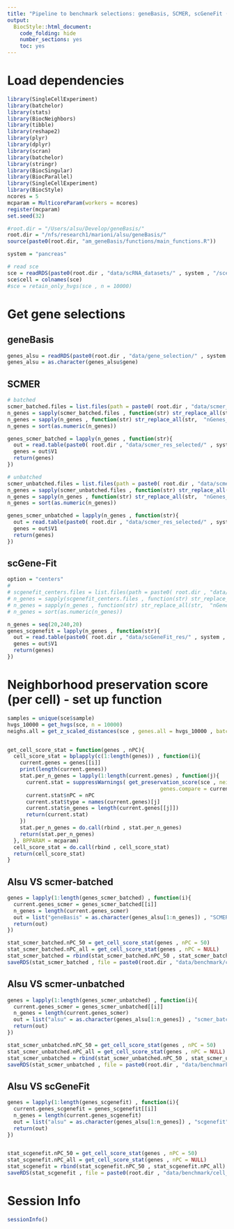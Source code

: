 ```yaml
---
title: "Pipeline to benchmark selections: geneBasis, SCMER, scGeneFit (marker selection) for cell score"
output:
  BiocStyle::html_document:
    code_folding: hide
    number_sections: yes
    toc: yes  
---
```

# Load dependencies

```r


library(SingleCellExperiment)
library(batchelor)
library(stats)
library(BiocNeighbors)
library(tibble)
library(reshape2)
library(plyr)
library(dplyr)
library(scran)
library(batchelor)
library(stringr)
library(BiocSingular)
library(BiocParallel)
library(SingleCellExperiment)
library(BiocStyle)
ncores = 5
mcparam = MulticoreParam(workers = ncores)
register(mcparam)
set.seed(32)

#root.dir = "/Users/alsu/Develop/geneBasis/"
root.dir = "/nfs/research1/marioni/alsu/geneBasis/"
source(paste0(root.dir, "am_geneBasis/functions/main_functions.R"))

system = "pancreas"

# read sce 
sce = readRDS(paste0(root.dir , "data/scRNA_datasets/" , system , "/sce_" , system , ".Rds"))
sce$cell = colnames(sce)
#sce = retain_only_hvgs(sce , n = 10000)

```



# Get gene selections

## geneBasis

```r

genes_alsu = readRDS(paste0(root.dir , "data/gene_selection/" , system , "/" , "gene_selection.Rds"))
genes_alsu = as.character(genes_alsu$gene)

```

## SCMER

```r


# batched
scmer_batched.files = list.files(path = paste0( root.dir , "data/scmer_res_selected/" , system , "/batched/" ))
n_genes = sapply(scmer_batched.files , function(str) str_replace_all(str,  ".txt" , ""))
n_genes = sapply(n_genes , function(str) str_replace_all(str,  "nGenes_" , ""))
n_genes = sort(as.numeric(n_genes))

genes_scmer_batched = lapply(n_genes , function(str){
  out = read.table(paste0( root.dir , "data/scmer_res_selected/" , system , "/batched/nGenes_" , str , ".txt") , header = F)
  genes = out$V1
  return(genes)
})

# unbatched
scmer_unbatched.files = list.files(path = paste0( root.dir , "data/scmer_res_selected/" , system , "/unbatched/" ))
n_genes = sapply(scmer_unbatched.files , function(str) str_replace_all(str,  ".txt" , ""))
n_genes = sapply(n_genes , function(str) str_replace_all(str,  "nGenes_" , ""))
n_genes = sort(as.numeric(n_genes))

genes_scmer_unbatched = lapply(n_genes , function(str){
  out = read.table(paste0( root.dir , "data/scmer_res_selected/" , system , "/unbatched/nGenes_" , str , ".txt") , header = F)
  genes = out$V1
  return(genes)
})


```

## scGene-Fit

```r


option = "centers"
# 
# scgenefit_centers.files = list.files(path = paste0( root.dir , "data/scGeneFit_res/" , system , "/" , option , "/" ))
# n_genes = sapply(scgenefit_centers.files , function(str) str_replace_all(str,  ".txt" , ""))
# n_genes = sapply(n_genes , function(str) str_replace_all(str,  "nGenes_" , ""))
# n_genes = sort(as.numeric(n_genes))

n_genes = seq(20,240,20)
genes_scgenefit = lapply(n_genes , function(str){
  out = read.table(paste0( root.dir , "data/scGeneFit_res/" , system , "/" , option , "/nGenes_" , str , ".txt") , header = F)
  genes = out$V1
  return(genes)
})


```

# Neighborhood preservation score (per cell) - set up function

```r


samples = unique(sce$sample)
hvgs_10000 = get_hvgs(sce, n = 10000)
neighs.all = get_z_scaled_distances(sce , genes.all = hvgs_10000 , batch = "sample", n.neigh = 5 , nPC.all = 50)


get_cell_score_stat = function(genes , nPC){
  cell_score_stat = bplapply(c(1:length(genes)) , function(i){
    current.genes = genes[[i]]
    print(length(current.genes))
    stat.per_n_genes = lapply(1:length(current.genes) , function(j){
      current.stat = suppressWarnings( get_preservation_score(sce , neighs.all = neighs.all ,  genes.all = hvgs_10000, 
                                                 genes.compare = current.genes[[j]], batch = "sample" ,n.neigh = 5 , nPC.all = 50 , nPC.compare = nPC) )
      current.stat$nPC = nPC
      current.stat$type = names(current.genes)[j]
      current.stat$n_genes = length(current.genes[[j]])
      return(current.stat)
    })
    stat.per_n_genes = do.call(rbind , stat.per_n_genes)
    return(stat.per_n_genes)
  }, BPPARAM = mcparam)
  cell_score_stat = do.call(rbind , cell_score_stat)
  return(cell_score_stat)
}


```

## Alsu VS scmer-batched

```r


genes = lapply(1:length(genes_scmer_batched) , function(i){
  current.genes_scmer = genes_scmer_batched[[i]]
  n_genes = length(current.genes_scmer)
  out = list("geneBasis" = as.character(genes_alsu[1:n_genes]) , "SCMER" = as.character(current.genes_scmer) , "hvgs" = as.character(get_hvgs(sce,n=n_genes)))
  return(out)
})

stat_scmer_batched.nPC_50 = get_cell_score_stat(genes , nPC = 50)
stat_scmer_batched.nPC_all = get_cell_score_stat(genes , nPC = NULL)
stat_scmer_batched = rbind(stat_scmer_batched.nPC_50 , stat_scmer_batched.nPC_all)
saveRDS(stat_scmer_batched , file = paste0(root.dir , "data/benchmark/cell_score/" , system , "/cell_score__scmer_batched.Rds"))


```

## Alsu VS scmer-unbatched

```r


genes = lapply(1:length(genes_scmer_unbatched) , function(i){
  current.genes_scmer = genes_scmer_unbatched[[i]]
  n_genes = length(current.genes_scmer)
  out = list("alsu" = as.character(genes_alsu[1:n_genes]) , "scmer_batched" = as.character(current.genes_scmer) , "hvgs" = as.character(get_hvgs(sce,n=n_genes)))
  return(out)
})

stat_scmer_unbatched.nPC_50 = get_cell_score_stat(genes , nPC = 50)
stat_scmer_unbatched.nPC_all = get_cell_score_stat(genes , nPC = NULL)
stat_scmer_unbatched = rbind(stat_scmer_unbatched.nPC_50 , stat_scmer_unbatched.nPC_all)
saveRDS(stat_scmer_unbatched , file = paste0(root.dir , "data/benchmark/cell_score/" , system , "/cell_score__scmer_unbatched.Rds"))


```

## Alsu VS scGeneFit

```r


genes = lapply(1:length(genes_scgenefit) , function(i){
  current.genes_scgenefit = genes_scgenefit[[i]]
  n_genes = length(current.genes_scgenefit)
  out = list("alsu" = as.character(genes_alsu[1:n_genes]) , "scgenefit" = as.character(current.genes_scgenefit) , "hvgs" = as.character(get_hvgs(sce , n_genes)), "random" = sample(rownames(sce) , n_genes))
  return(out)
})


stat_scgenefit.nPC_50 = get_cell_score_stat(genes , nPC = 50)
stat_scgenefit.nPC_all = get_cell_score_stat(genes , nPC = NULL)
stat_scgenefit = rbind(stat_scgenefit.nPC_50 , stat_scgenefit.nPC_all)
saveRDS(stat_scgenefit , file = paste0(root.dir , "data/benchmark/cell_score/" , system , "/cell_score__scgenefit.Rds"))


```



# Session Info

```r
sessionInfo()
```
